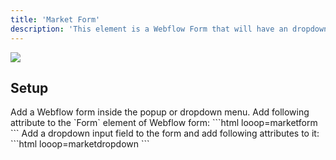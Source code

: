 ```yaml
---
title: 'Market Form'
description: 'This element is a Webflow Form that will have an dropdown menu for the user to select the market they are interested in.'
---
```



<Frame>
<img src="/images/marketform.svg" />
</Frame>

## Setup 
<Steps>
<Step titlt="New Market Form">
Add a Webflow form inside the popup or dropdown menu.
</Step>
<Step titlt="Market Form - Attributes">
 Add following attribute to the `Form` element of Webflow form:
    ```html
    looop=marketform
    ```
</Step>
<Step titlt="Market Form - Dropdown">
Add a dropdown input field to the form and add following attributes to it:
    ```html
    looop=marketdropdown
    ```
</Step>
</Steps>
